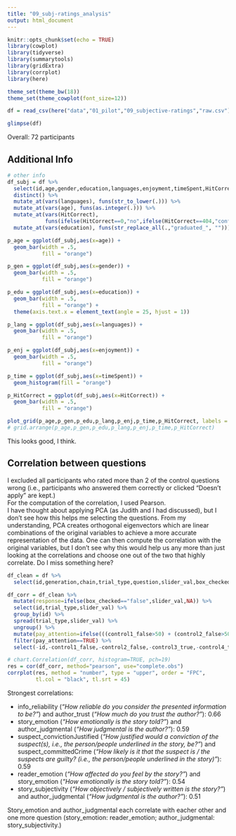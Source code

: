 ```yaml
---
title: "09_subj-ratings_analysis"
output: html_document
---
```


```r
knitr::opts_chunk$set(echo = TRUE)
library(cowplot)
library(tidyverse)
library(summarytools)
library(gridExtra)
library(corrplot)
library(here)

theme_set(theme_bw(18))
theme_set(theme_cowplot(font_size=12))
```

```r
df = read_csv(here("data","01_pilot","09_subjective-ratings","raw.csv"))

glimpse(df)
```

Overall: 72 participants

## Additional Info

```r

# other info
df_subj = df %>% 
  select(id,age,gender,education,languages,enjoyment,timeSpent,HitCorrect) %>% 
  distinct() %>% 
  mutate_at(vars(languages), funs(str_to_lower(.))) %>% 
  mutate_at(vars(age), funs(as.integer(.))) %>% 
  mutate_at(vars(HitCorrect),
            funs(ifelse(HitCorrect==0,"no",ifelse(HitCorrect==404,"confused","yes")))) %>% 
  mutate_at(vars(education), funs(str_replace_all(.,"graduated_", "")))

p_age = ggplot(df_subj,aes(x=age)) + 
  geom_bar(width = .5,
           fill = "orange") 

p_gen = ggplot(df_subj,aes(x=gender)) +
  geom_bar(width = .5,
           fill = "orange")

p_edu = ggplot(df_subj,aes(x=education)) +
  geom_bar(width = .5,
           fill = "orange") +
  theme(axis.text.x = element_text(angle = 25, hjust = 1))

p_lang = ggplot(df_subj,aes(x=languages)) +
  geom_bar(width = .5,
           fill = "orange")

p_enj = ggplot(df_subj,aes(x=enjoyment)) + 
  geom_bar(width = .5,
           fill = "orange")

p_time = ggplot(df_subj,aes(x=timeSpent)) +
  geom_histogram(fill = "orange")

p_HitCorrect = ggplot(df_subj,aes(x=HitCorrect)) + 
  geom_bar(width = .5,
           fill = "orange") 

plot_grid(p_age,p_gen,p_edu,p_lang,p_enj,p_time,p_HitCorrect, labels = "AUTO", ncol = 2, align = 'v')
# grid.arrange(p_age,p_gen,p_edu,p_lang,p_enj,p_time,p_HitCorrect)
```

This looks good, I think.

## Correlation between questions

I excluded all participants who rated more than 2 of the control questions wrong (i.e., participants who answered them correctly or clicked "Doesn't apply" are kept.)<br>
For the computation of the correlation, I used Pearson.<br>
I have thought about applying PCA (as Judith and I had discussed), but I don't see how this helps me selecting the questions. From my understanding, PCA creates orthogonal eigenvectors which are linear combinations of the original variables to achieve a more accurate representation of the data. One can then compute the correlation with the original variables, but I don't see why this would help us any more than just looking at the correlations and choose one out of the two that highly correlate. Do I miss something here?

```r
df_clean = df %>%
  select(id,generation,chain,trial_type,question,slider_val,box_checked,story_reproduction,story_title,trial_number)

df_corr = df_clean %>% 
  mutate(response=ifelse(box_checked=="false",slider_val,NA)) %>% 
  select(id,trial_type,slider_val) %>% 
  group_by(id) %>% 
  spread(trial_type,slider_val) %>% 
  ungroup() %>% 
  mutate(pay_attention=ifelse(((control1_false>50) + (control2_false>50) + (control3_true<50) + (control4_true>50)) > 2,FALSE,TRUE)) %>% 
  filter(pay_attention==TRUE) %>%  
  select(-id,-control1_false,-control2_false,-control3_true,-control4_true, -pay_attention)

# chart.Correlation(df_corr, histogram=TRUE, pch=19)
res = cor(df_corr, method="pearson", use="complete.obs")
corrplot(res, method = "number", type = "upper", order = "FPC", 
         tl.col = "black", tl.srt = 45)
```

Strongest correlations:<br>

- info_reliability (*"How reliable do you consider the presented information to be?"*) and author_trust (*"How much do you trust the author?"*): 0.66
- story_emotion (*"How emotionally is the story told?"*) and author_judgmental (*"How judgmental is the author?"*): 0.59
- suspect_convictionJustified (*"How justified would a conviction of the suspect(s), i.e., the person/people underlined in the story, be?"*) and suspect_committedCrime (*"How likely is it that the suspect is / the suspects are guilty? (i.e., the person/people underlined in the story)"*): 0.59
- reader_emotion (*"How affected do you feel by the story?"*) and story_emotion (*"How emotionally is the story told?"*): 0.54
- story_subjectivity (*"How objectively / subjectively written is the story?"*) and author_judgmental (*"How judgmental is the author?"*): 0.51

Story_emotion and author_judgmental each correlate with eacher other and one more question (story_emotion: reader_emotion; author_judgmental: story_subjectivity.)




